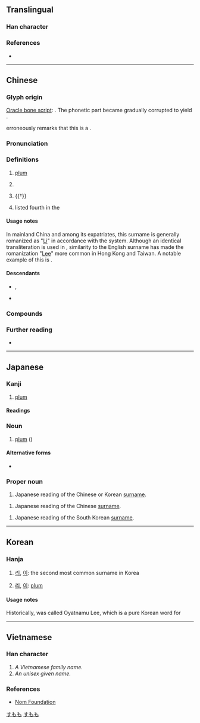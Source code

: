 {{also|季}}
{{character info/new}}
==Translingual==

===Han character===
{{Han char|rn=75|rad=木|as=03|sn=7|four=40407|canj=DND|ids=⿱木子}}

===References===
* {{Han ref|kx=0511.110|dkj=14459|dj=0895.090|hdz=21162.080|uh=674E|ud=26446|bh=A7F5|bd=42997}}

----

==Chinese==
{{zh-forms}}

===Glyph origin===
{{Han etym}}
[[oracle bone script|Oracle bone script]]: {{Han compound|來|子|ls=psc|c1=p|c2=s|t1=fruit}}. The phonetic part {{lang|zh|來}} became gradually corrupted to yield {{zh-l|*木|tree}}.

''{{w|Shuowen}}'' erroneously remarks that this is a {{Han compound|木|子|c1=s|c2=p|t1=tree|ls=psc|nocap=1}}.

===Pronunciation===
{{zh-pron
|m=lǐ
|c=lei5
|h=pfs=lí
|md=lī
|mn=lí
|mn-t=li2
|w=3li
|mc=y
|oc=y
|cat=n,pn
}}

===Definitions===
{{zh-hanzi}}

# [[plum]] {{gloss|[[tree]] and [[fruit]]}}
# {{lb|zh|astronomy}} {{w|Zeta Virginis}}
# {{†}} {{zh-alt-form|理|[[judge]]; [[justice]]}}
# {{surname|lang=zh|dot=,}} listed fourth in the ''{{w|Baijiaxing}}''

====Usage notes====
In mainland China and among its expatriates, this surname is generally romanized as "[[Li]]" in accordance with the {{w|Hanyu Pinyin}} system. Although an identical transliteration is used in {{w|Wade-Giles}}, similarity to the English surname has made the romanization "[[Lee]]" more common in Hong Kong and Taiwan. A notable example of this is {{w|Bruce Lee}}.

====Descendants====
* {{desc|bor=1|en|Li}}, {{l|en|Lee}}
* {{desc|bor=1|tl|Sy}} {{q|via Hokkien}}

===Compounds===
{{zh-der|張王李趙|僵李代桃|夭桃穠李|呼張喚李|小李|張冠李戴|張三李四|公門桃李|夭桃襛李|凡桃俗李|桃李門牆|桃李之教|方桃譬李|李廣難封|歐李|正冠李下|桃來李答|桃李|李代桃僵|李唐|李子|浮瓜沉李|沉李浮瓜|李劉馬夏|瓜李之嫌|投桃報李|檇李|李下|濃桃豔李|李廣射虎|李膺門|桃李滿門|牛李黨爭|李下無蹊|李爾王|桃李爭妍|李杜|李郭同舟|李耳|李靖|李思訓碑|李下瓜田|瓜田李下|桃李爭輝|比張比李|苦李|色豔桃李|鐵拐李|賣李鑽核|豔如桃李|行李箱|道傍李|郁李|門牆桃李|行李|行李袋|道傍苦李|李店|李埠|李集|華李|李榨|李灘|李廟|李樓|西李灣|李寨|李灣|魏李|李富莊|李家河}}

===Further reading===
* {{thcwd|3231}}

----

==Japanese==

===Kanji===
{{ja-kanji|grade=n|rs=木03}}

# [[plum]]

====Readings====
{{ja-readings
|goon=り
|kanon=り
|kun=すもも-
|nanori=もも, い
}}

===Noun===
{{ja-noun|すもも}}

# [[plum]] ({{taxlink|Prunus salicina|species|noshow=1}})

====Alternative forms====
* {{ja-l|酸桃}}

===Proper noun===
{{ja-pos|リ|proper|り}}

# Japanese reading of the Chinese or Korean [[surname]].

{{ja-pos|リー|proper|りい}}

# Japanese reading of the Chinese [[surname]].

{{ja-pos|イ|proper|い}}

# Japanese reading of the South Korean [[surname]].

[[Category:ja:Foods|すもも]]
[[Category:ja:Fruits|すもも]]

----

==Korean==

===Hanja===
{{ko-hanja/new|오얏나무|리||이}}

# {{lb|ko|North Korea}} [[리]], {{lb|ko|South Korea}} [[이]]: the second most common surname in Korea
# {{lb|ko|North Korea}} [[리]], {{lb|ko|South Korea}} [[이]]: [[plum]]

====Usage notes====
Historically, {{zh-l|李}} was called {{ko-l|오얏나무,리}} Oyatnamu Lee, which is a pure Korean word for {{ko-etym-sino|紫桃}} {{ko-l|자두}} 

----

==Vietnamese==

===Han character===
{{vi-hantu|lí, lý|rs=木03}}

# ''A Vietnamese family name.''
# ''An unisex given name.''

===References===
* [http://nomfoundation.org/common/nom_details.php?codepoint=674e Nom Foundation]